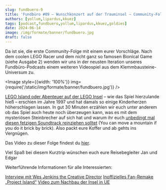 ```yaml
---
slug: fundbuero-9
title: 'Fundbüro #09 – Wunschkonzert auf der Trauminsel – Community-Folge 1'
authors: [yollum,lipardus,kkuez]
tags: [podcast,fundbuero,yollum,lipardus,kkuez,goldies]
date: 2024-06-14
image: /img/formate/banner/fundbuero.jpg
draft: false
---
```





Da ist sie, die erste Community-Folge mit einem eurer Vorschläge. Nach dem coolen LEGO Racer und dem nicht ganz so famosen Bionical Game (siehe Ausgabe 2) wenden wir uns in der neusten Iteration unseres Fundbüro-Podcasts einem weiteren Videospiel aus dem Klemmbausteine-Universum zu.

<Image style={{width: '100%'}} img={require('/static/img/formate/banner/fundbuero.jpg')} />

<!--truncate-->

[LEGO Island oder Abenteuer auf der LEGO Insel](https://www.mobygames.com/game/5188/lego-island/) – wie das Spiel hierzulande hieß – erschien im Jahre 1997 und hat damals so einige Kinderherzen höherschlagen lassen. In gut 30 Minuten erzählen wir euch unter anderem ob das Spiel auch heute noch überzeugen kann, was es mit dem mysteriösen Steinbrecher auf sich hat und warum ihr euch [unbedingt mal diesen fetzigen Soundtrack reinziehen solltet](https://www.youtube.com/watch?v=UnHZYubEzcc) (You can move a mountain if you do it brick by brick).
Also packt eure Koffer und ab gehts ins Vergnügen.

Das Video zu dieser Folge findest du [hier](https://youtu.be/h_nuxrUgaSc).

Viel Spaß bei diesem Kurztrip wünschen euch eure Reisebegleiter
Jan und Edgar

Weiterführende Informationen für alle Interessierten:

[Interview mit Wes Jenkins the Creative Director](https://le717.github.io/LEGO-Island-VGF/legoisland/interview.html)
[Inoffizielles Fan-Remake „Project Island“](https://projectisland.org/)
[Video zum Nachbau der Insel in UE](https://www.youtube.com/watch?v=DYGjqTFZIvU)

<ReactPlayer
    width="100%"
    height="50px"
    controls
    url='https://m10z.picnotes.de/Fundbuero/Fundbuero_009.mp3'
/>
